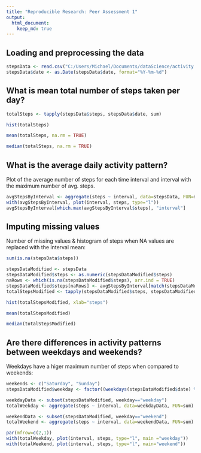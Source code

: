 ```yaml
---
title: "Reproducible Research: Peer Assessment 1"
output: 
  html_document:
    keep_md: true
---
```



## Loading and preprocessing the data
```r
stepsData <- read.csv("C:/Users/Michael/Documents/dataScience/activity.csv")
stepsData$date <- as.Date(stepsData$date, format="%Y-%m-%d")
```

## What is mean total number of steps taken per day?
```r
totalSteps <- tapply(stepsData$steps, stepsData$date, sum)

hist(totalSteps)

mean(totalSteps, na.rm = TRUE)

median(totalSteps, na.rm = TRUE)
```

## What is the average daily activity pattern?
Plot of the average number of steps for each time interval and interval with the maximum number of avg. steps.
```r
avgStepsByInterval <- aggregate(steps ~ interval, data=stepsData, FUN=mean)
with(avgStepsByInterval, plot(interval, steps, type="l"))
avgStepsByInterval[which.max(avgStepsByInterval$steps), "interval"]
```


## Imputing missing values
Number of missing values & histogram of steps when NA values are replaced with the interval mean:
```r
sum(is.na(stepsData$steps))

stepsDataModified <- stepsData
stepsDataModified$steps <- as.numeric(stepsDataModified$steps)
naRows <- which(is.na(stepsDataModified$steps), arr.ind = TRUE)
stepsDataModified$steps[naRows] <- avgStepsByInterval[match(stepsDataModified$interval[naRows], avgStepsByInterval$interval), "steps"]
totalStepsModified <- tapply(stepsDataModified$steps, stepsDataModified$date, sum)

hist(totalStepsModified, xlab="steps")

mean(totalStepsModified)

median(totalStepsModified)
```

## Are there differences in activity patterns between weekdays and weekends?
Weekdays have a higer maximum number of steps when compared to weekends:
```r
weekends <- c("Saturday", "Sunday")
stepsDataModified$weekday <- factor((weekdays(stepsDataModified$date) %in% weekends), levels=c(TRUE,FALSE), labels=c("weekend", "weekday"))

weekdayData <- subset(stepsDataModified, weekday=="weekday")
totalWeekday <- aggregate(steps ~ interval, data=weekdayData, FUN=sum)

weekendData <- subset(stepsDataModified, weekday=="weekend")
totalWeekend <- aggregate(steps ~ interval, data=weekendData, FUN=sum)

par(mfrow=c(2,1))
with(totalWeekday, plot(interval, steps, type="l", main ="weekday"))
with(totalWeekend, plot(interval, steps, type="l", main="weekend"))
```
